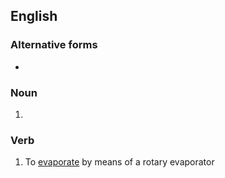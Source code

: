 ==English==

===Alternative forms===
* {{l|en|rotavape}}

===Noun===
{{en-noun}}

# {{synonym of|en|rotary evaporator}}

===Verb===
{{en-verb|rotavapp}}

# To [[evaporate]] by means of a rotary evaporator